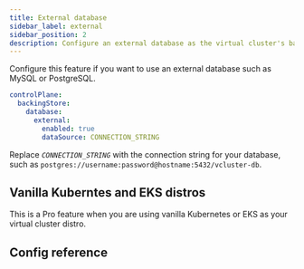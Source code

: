 ```yaml
---
title: External database
sidebar_label: external
sidebar_position: 2
description: Configure an external database as the virtual cluster's backing store.
---
```



Configure this feature if you want to use an external database such as MySQL or PostgreSQL.

```yaml
controlPlane:
  backingStore:
    database:
      external:
        enabled: true
        dataSource: CONNECTION_STRING
```

Replace _`CONNECTION_STRING`_ with the connection string for your database, such as `postgres://username:password@hostname:5432/vcluster-db`.

## Vanilla Kuberntes and EKS distros

This is a Pro feature when you are using vanilla Kubernetes or EKS as your virtual cluster distro.

## Config reference

<ConfigReference/>

